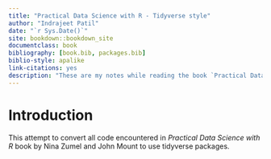 ```yaml
--- 
title: "Practical Data Science with R - Tidyverse style"
author: "Indrajeet Patil"
date: "`r Sys.Date()`"
site: bookdown::bookdown_site
documentclass: book
bibliography: [book.bib, packages.bib]
biblio-style: apalike
link-citations: yes
description: "These are my notes while reading the book `Practical Data Science with R` - Tidyverse style"
---
```


# Introduction

This attempt to convert all code encountered in *Practical Data Science with R*
book by Nina Zumel and John Mount to use tidyverse packages.
